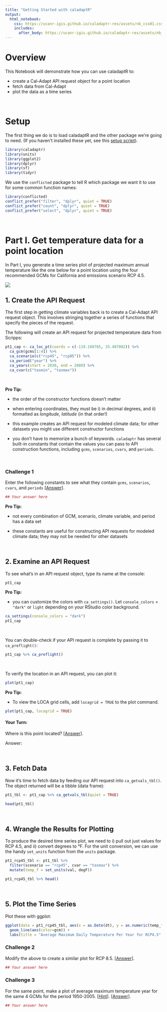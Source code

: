 ```yaml
---
title: "Getting Started with caladaptR"
output:
  html_notebook: 
    css: https://ucanr-igis.github.io/caladaptr-res/assets/nb_css01.css
    includes:
      after_body: https://ucanr-igis.github.io/caladaptr-res/assets/nb_footer01.html
---
```


# Overview

This Notebook will demonstrate how you can use caladaptR to:

- create a Cal-Adapt API request object for a point location
- fetch data from Cal-Adapt     
- plot the data as a time series

\

# Setup

The first thing we do is to load caladaptR and the other package we're going to need. (If you haven't installed these yet, see this [setup script](https://github.com/ucanr-igis/caladaptr-res/blob/main/docs/workshops/ca_intro_oct21/scripts/caladaptr_setup.R)). 

```r
library(caladaptr)
library(units)
library(ggplot2)
library(dplyr)
library(sf)
library(tidyr)
```

We use the `conflicted` package to tell R which package we want it to use for some common function names:

```r
library(conflicted)
conflict_prefer("filter", "dplyr", quiet = TRUE)
conflict_prefer("count", "dplyr", quiet = TRUE)
conflict_prefer("select", "dplyr", quiet = TRUE)
```

\

# Part I. Get temperature data for a point location

In Part I, you generate a time series plot of projected maximum annual temperature like the one below for a point location using the four recommended GCMs for California and emissions scenario RCP 4.5.

![](https://ucanr-igis.github.io/caladaptr-res/images/pt-tasmax-plot_400x268x256.png){class='centered'}


## 1\. Create the API Request 

The first step in getting climate variables back is to create a Cal-Adapt API request object. This involves stringing together a series of functions that specify the pieces of the request. 

The following will create an API request for projected temperature data from Scripps:

```r
pt1_cap <- ca_loc_pt(coords = c(-119.168765, 35.487802)) %>%
  ca_gcm(gcms[1:4]) %>%                                 
  ca_scenario(c("rcp45", "rcp85")) %>%
  ca_period("year") %>%
  ca_years(start = 2030, end = 2080) %>%
  ca_cvar(c("tasmin", "tasmax"))
```

\

**Pro Tip:**

- the order of the constructor functions doesn't matter

- when entering coordinates, they must be i) in decimal degrees, and ii) formatted as *longitude, latitude* (in that order!)

- this example creates an API request for modeled climate data; for other datasets you might use different constructor functions

- you don't have to memorize a bunch of keywords. `caladaptr` has several built-in constants that contain the values you can pass to API construction functions, including `gcms`, `scenarios`, `cvars`, and `periods`.

\

### Challenge 1

Enter the following constants to see what they contain `gcms`, `scenarios`, `cvars`, and `periods` [[Answer](https://bit.ly/3kRUP5Y)].

```r
## Your answer here

```

**Pro Tip:**

- not every combination of GCM, scenario, climate variable, and period has a data set

- these constants are useful for constructing API requests for modeled climate data; they may not be needed for other datasets

\

## 2\. Examine an API Request

To see what's in an API request object, type its name at the console:

```r
pt1_cap
```

**Pro Tip:**

- you can customize the colors with `ca_settings()`. Let `console_colors` = `"dark"` or `light` depending on your RStudio color background.

```r
ca_settings(console_colors = "dark")
pt1_cap
```

\

You can double-check if your API request is complete by passing it to `ca_preflight()`:

```r
pt1_cap %>% ca_preflight()
```

\

To verify the location in an API request, you can plot it:

```r
plot(pt1_cap)
```

**Pro Tip:**

- To view the LOCA grid cells, add `locagrid = TRUE` to the plot command.

```r
plot(pt1_cap, locagrid = TRUE)
```


#### Your Turn:

Where is this point located? [[Answer](https://bit.ly/3uqUx96)].

Answer: 

\

## 3\. Fetch Data

Now it's time to fetch data by feeding our API request into `ca_getvals_tbl()`. The object returned will be a tibble (data frame):  

```r
pt1_tbl <- pt1_cap %>% ca_getvals_tbl(quiet = TRUE)

head(pt1_tbl)
```

\

## 4\. Wrangle the Results for Plotting

To produce the desired time series plot, we need to i) pull out just values for RCP 4.5, and ii) convert degrees to &#176;F. For the unit conversion, we can use the handy `set_units` function from the `units` package.

```r
pt1_rcp45_tbl <- pt1_tbl %>%
  filter(scenario == "rcp45", cvar == "tasmax") %>%
  mutate(temp_f = set_units(val, degF))

pt1_rcp45_tbl %>% head()
```

\

## 5\. Plot the Time Series

Plot these with ggplot:

```r
ggplot(data = pt1_rcp45_tbl, aes(x = as.Date(dt), y = as.numeric(temp_f))) +
  geom_line(aes(color=gcm)) +
  labs(title = "Average Maximum Daily Temperature Per Year for RCP4.5", x = "year", y = "temp (F)")
```

### Challenge 2

Modify the above to create a similar plot for RCP 8.5. [[Answer](https://bit.ly/3F4Vity)].

```r
## Your answer here


```

### Challenge 3

For the same point, make a plot of average maximum temperature year for the same 4 GCMs for the period 1950-2005. [[Hint](https://bit.ly/3oWB12V)]. [[Answer](https://bit.ly/3I3ZVp2)].

```r
## Your answer here


```


